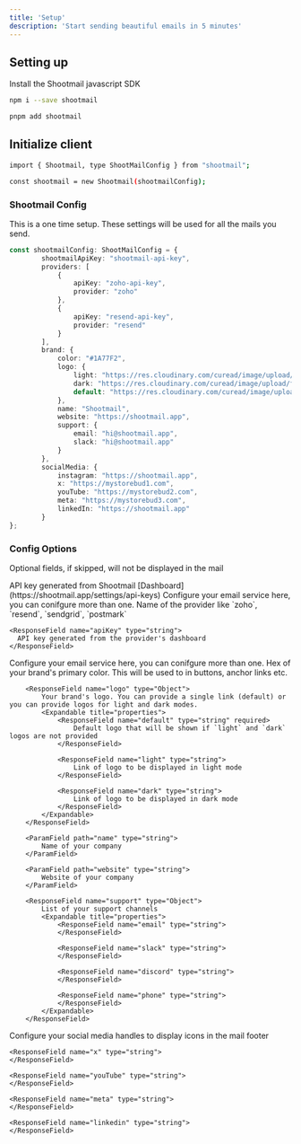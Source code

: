 ```yaml
---
title: 'Setup'
description: 'Start sending beautiful emails in 5 minutes'
---
```


## Setting up

Install the Shootmail javascript SDK

<CodeGroup>

```bash npm
npm i --save shootmail
```

```bash pnpm
pnpm add shootmail
```
</CodeGroup>

## Initialize client

```bash
import { Shootmail, type ShootMailConfig } from "shootmail";

const shootmail = new Shootmail(shootmailConfig);
```

### Shootmail Config
This is a one time setup. These settings will be used for all the mails you send.

```typescript
const shootmailConfig: ShootMailConfig = {
        shootmailApiKey: "shootmail-api-key",
        providers: [
            {
                apiKey: "zoho-api-key",
                provider: "zoho"
            },
            {
                apiKey: "resend-api-key",
                provider: "resend"
            }
        ],
        brand: {
            color: "#1A77F2",
            logo: {
                light: "https://res.cloudinary.com/curead/image/upload/c_scale,f_auto,q_auto,w_343/v1712843877/Shootmail/logos/shootm-logo-with-name_jgdq2l.png",
                dark: "https://res.cloudinary.com/curead/image/upload/f_auto,q_auto,w_343/v1713876965/Shootmail/logos/shootm-logo-with-name-dark-mode_rziumz.png",
                default: "https://res.cloudinary.com/curead/image/upload/c_scale,f_auto,q_auto,w_343/v1712843877/Shootmail/logos/shootm-logo-with-name_jgdq2l.png",
            },
            name: "Shootmail",
            website: "https://shootmail.app",
            support: {
                email: "hi@shootmail.app",
                slack: "hi@shootmail.app"
            }
        },
        socialMedia: {
            instagram: "https://shootmail.app",
            x: "https://mystorebud1.com",
            youTube: "https://mystorebud2.com",
            meta: "https://mystorebud3.com",
            linkedIn: "https://shootmail.app"
        }
};
```

### Config Options
<Note>Optional fields, if skipped, will not be displayed in the mail</Note>

<ParamField path="shootmailApiKey" type="string" required>
  API key generated from Shootmail [Dashboard](https://shootmail.app/settings/api-keys)
</ParamField>

<ResponseField name="providers" type="Array" required>
  Configure your email service here, you can conifgure more than one.
  <Expandable title="properties">
    <ResponseField name="provider" type="string">
      Name of the provider like `zoho`, `resend`, `sendgrid`, `postmark`
    </ResponseField>

    <ResponseField name="apiKey" type="string">
      API key generated from the provider's dashboard
    </ResponseField>
  </Expandable>
</ResponseField>

<ResponseField name="brand" type="Object" required>
  Configure your email service here, you can conifgure more than one.
  <Expandable title="properties">
        <ResponseField name="color" type="string" required>
        Hex of your brand's primary color. This will be used to in buttons, anchor links etc.
        </ResponseField>

        <ResponseField name="logo" type="Object">
            Your brand's logo. You can provide a single link (default) or you can provide logos for light and dark modes.
            <Expandable title="properties">
                <ResponseField name="default" type="string" required>
                    Default logo that will be shown if `light` and `dark` logos are not provided
                </ResponseField>

                <ResponseField name="light" type="string">
                    Link of logo to be displayed in light mode
                </ResponseField>

                <ResponseField name="dark" type="string">
                    Link of logo to be displayed in dark mode
                </ResponseField>
            </Expandable>
        </ResponseField>

        <ParamField path="name" type="string">
            Name of your company
        </ParamField>

        <ParamField path="website" type="string">
            Website of your company
        </ParamField>

        <ResponseField name="support" type="Object">
            List of your support channels
            <Expandable title="properties">
                <ResponseField name="email" type="string">
                </ResponseField>

                <ResponseField name="slack" type="string">
                </ResponseField>

                <ResponseField name="discord" type="string">
                </ResponseField>

                <ResponseField name="phone" type="string">
                </ResponseField>
            </Expandable>
        </ResponseField>
  </Expandable>
</ResponseField>

<ResponseField name="socialMedia" type="Object">
  Configure your social media handles to display icons in the mail footer
  <Expandable title="properties">
    <ResponseField name="instagram" type="string">
    </ResponseField>

    <ResponseField name="x" type="string">
    </ResponseField>
    
    <ResponseField name="youTube" type="string">
    </ResponseField>

    <ResponseField name="meta" type="string">
    </ResponseField>

    <ResponseField name="linkedin" type="string">
    </ResponseField>
  </Expandable>
</ResponseField>


